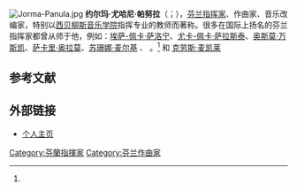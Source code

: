 [[File:Jorma-Panula.jpg|thumb]]
'''约尔玛·尤哈尼·帕努拉'''（{{lang-fi|Jorma Juhani Panula}}；{{bd|1930年|8月10日|||catIdx=Panula}}），[[芬兰|芬兰]][[指挥家|指挥家]]、作曲家、音乐改编家，特别以[[西贝柳斯音乐学院|西贝柳斯音乐学院]]指挥专业的教师而著称。很多在国际上扬名的芬兰指挥家都曾从师于他，例如：[[埃萨-佩卡·萨洛宁|埃萨-佩卡·萨洛宁]]、[[尤卡-佩卡·萨拉斯泰|尤卡-佩卡·萨拉斯泰]]、[[奥斯莫·万斯凯|奥斯莫·万斯凯]]、[[萨卡里·奥拉莫|萨卡里·奥拉莫]]、[[苏珊娜·麦尔基|苏珊娜·麦尔基]] 、 {{link-fi|米科·弗兰克|Mikko Franck}}。<ref name="Ellison"/> 和 [[克劳斯·麦凯莱|克劳斯·麦凯莱]]

== 参考文献 ==
{{Reflist|30em|refs=
<ref name="Ellison">{{cite web | url = https://www.nytimes.com/1998/02/22/arts/classical-music-making-maestros-for-the-world.html | title = Making Maestros for the World | author = Ellison, Cori | language = en | publisher = The New York Times | date = 1998-02-22 | accessdate = 2020-10-04 | archive-date = 2020-10-19 | archive-url = https://web.archive.org/web/20201019034451/https://www.nytimes.com/1998/02/22/arts/classical-music-making-maestros-for-the-world.html | dead-url = no }}</ref>
}}

== 外部链接 ==
* [https://sites.google.com/a/panula.fi/jorma/home 个人主页] {{Wayback|url=https://sites.google.com/a/panula.fi/jorma/home |date=20201012222237 }} 

{{Authority control}}

{{DEFAULTSORT:Panula, Jorma}}
[[Category:芬蘭指揮家|Category:芬蘭指揮家]]
[[Category:芬兰作曲家|Category:芬兰作曲家]]